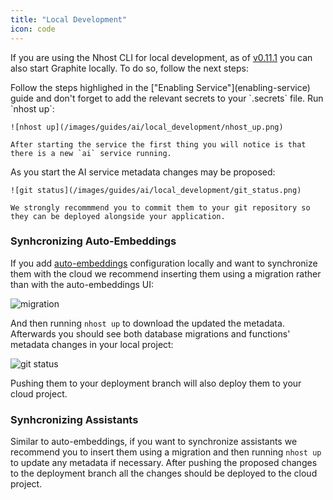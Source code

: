 ```yaml
---
title: "Local Development"
icon: code
---
```


If you are using the Nhost CLI for local development, as of [v0.11.1](https://github.com/nhost/cli/releases/tag/v1.11.1) you can also start Graphite locally. To do so, follow the next steps:



<Steps>
  <Step title="Configuring the Service">
    Follow the steps highlighed in the ["Enabling Service"](enabling-service) guide and don't forget to add the relevant secrets to your `.secrets` file.
  </Step>
  <Step title="Start nhost">
    Run `nhost up`:

    ![nhost up](/images/guides/ai/local_development/nhost_up.png)

    After starting the service the first thing you will notice is that there is a new `ai` service running.
  </Step>
  <Step title="Commit metadata changes">
    As you start the AI service metadata changes may be proposed:

    ![git status](/images/guides/ai/local_development/git_status.png)

    We strongly recommmend you to commit them to your git repository so they can be deployed alongside your application.
  </Step>
</Steps>


### Synhcronizing Auto-Embeddings

If you add [auto-embeddings](/guides/ai/auto-embeddings) configuration locally and want to synchronize them with the cloud we recommend inserting them using a migration rather than with the auto-embeddings UI:

![migration](/images/guides/ai/local_development/migration.png)

And then running `nhost up` to download the updated the metadata. Afterwards you should see both database migrations and functions' metadata changes in your local project:

![git status](/images/guides/ai/local_development/git_status_functions.png)

Pushing them to your deployment branch will also deploy them to your cloud project.

### Synhcronizing Assistants

Similar to auto-embeddings, if you want to synchronize assistants we recommend you to insert them using a migration and then running `nhost up` to update any metadata if necessary. After pushing the proposed changes to the deployment branch all the changes should be deployed to the cloud project.
